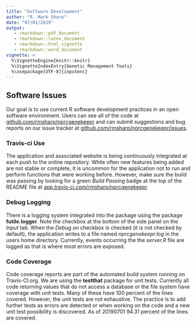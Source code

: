 ```yaml
---
title: "Software Development"
author: "R. Mark Sharp"
date: "07/01/2019"
output: 
   - rmarkdown::pdf_document
   - rmarkdown::latex_document
   - rmarkdown::html_vignette
   - rmarkdown::word_document
vignette: >
  %\VignetteEngine{knitr::knitr}
  %\VignetteIndexEntry{Genetic Management Tools}
  %\usepackage[UTF-8]{inputenc}
---
```


## Software Issues

Our goal is to use current R software development practices in an open software
environment. Users can see all of the code at [github.com/rmsharp/nprcgenekeepr](https://github.com/rmsharp/nprcgenekeepr)
and can submit suggestions and bug reports on our issue tracker at 
[github.com/rmsharp/nprcgenekeepr/issues](https://github.com/rmsharp/nprcgenekeepr/issues).

### Travis-ci Use

The application and associated website is being continuously integrated 
at each push to the online repository. While often new features being added
are not stable or complete, it is uncommon for the application not to run 
and perform functions that were working before. However, make sure the 
build was passing by looking for a green _Build Passing_ badge at the top
of the README file at
[app.travis-ci.com/rmsharp/nprcgenekeepr](https://app.travis-ci.com/rmsharp/nprcgenekeepr).

### Debug Logging  

There is a logging system integrated into the package using the 
package **futile.logger**. Note the checkbox at the 
bottom of the side panel on the _Input_ tab.
When the _Debug on_ checkbox is checked (it is not checked by default), 
the application writes to a file named 
_nprcgenekeepr.log_ in the users home directory. 
Currently, events occurring the the 
_server.R_ file are logged as that is where most errors are exposed. 

### Code Coverage

Code coverage reports are part of the automated build system running on 
Travis-CI.org. We are using the __testthat__ package for unit tests.
Currently all code returning values that do not access 
a database or the file system have coverage with unit tests. 
Many of these have
100 percent of the lines covered. However, the unit tests are not 
exhaustive. The practice is to add further tests as errors are detected
or when working on the code and a new unit test possibility is 
discovered. As of 20190701 94.31 percent of the lines are covered.
